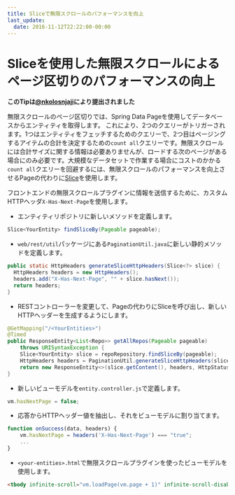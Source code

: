 ```yaml
---
title: Sliceで無限スクロールのパフォーマンスを向上
last_update:
  date: 2016-11-12T22:22:00-00:00
---
```


# Sliceを使用した無限スクロールによるページ区切りのパフォーマンスの向上

__このTipは[@nkolosnjaji](https://github.com/nkolosnjaji)により提出されました__

無限スクロールのページ区切りでは、Spring Data Pageを使用してデータベースからエンティティを取得します。
これにより、2つのクエリーがトリガーされます。1つはエンティティをフェッチするためのクエリーで、2つ目はページングするアイテムの合計を決定するための`count all`クエリーです。無限スクロールには合計サイズに関する情報は必要ありませんが、ロードする次のページがある場合にのみ必要です。大規模なデータセットで作業する場合にコストのかかる`count all`クエリーを回避するには、無限スクロールのパフォーマンスを向上させるPageの代わりに[Slice](http://docs.spring.io/spring-data/commons/docs/current/api/org/springframework/data/domain/Slice.html)を使用します。

フロントエンドの無限スクロールプラグインに情報を送信するために、カスタムHTTPヘッダ`X-Has-Next-Page`を使用します。

  * エンティティリポジトリに新しいメソッドを定義します。

```java
Slice<YourEntity> findSliceBy(Pageable pageable);
```

  * `web/rest/util`パッケージにある`PaginationUtil.java`に新しい静的メソッドを定義します。

```java
public static HttpHeaders generateSliceHttpHeaders(Slice<?> slice) {
  HttpHeaders headers = new HttpHeaders();
  headers.add("X-Has-Next-Page", "" + slice.hasNext());
  return headers;
}
```

  * RESTコントローラーを変更して、Pageの代わりにSliceを呼び出し、新しいHTTPヘッダーを生成するようにします。

```java
@GetMapping("/<YourEntities>")
@Timed
public ResponseEntity<List<Repo>> getAllRepos(Pageable pageable)
    throws URISyntaxException {
    Slice<YourEntity> slice = repoRepository.findSliceBy(pageable);
    HttpHeaders headers = PaginationUtil.generateSliceHttpHeaders(slice);
    return new ResponseEntity<>(slice.getContent(), headers, HttpStatus.OK);
}
```

  * 新しいビューモデルを`entity.controller.js`で定義します。

```js
vm.hasNextPage = false;
```

  * 応答からHTTPヘッダー値を抽出し、それをビューモデルに割り当てます。

```js
function onSuccess(data, headers) {
    vm.hasNextPage = headers('X-Has-Next-Page') === "true";
    ...
}
```

  * `<your-entities>.html`で無限スクロールプラグインを使ったビューモデルを使用します。

```html
<tbody infinite-scroll="vm.loadPage(vm.page + 1)" infinite-scroll-disabled="!vm.hasNextPage">
```
